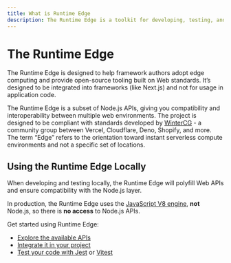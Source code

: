 ```yaml
---
title: What is Runtime Edge
description: The Runtime Edge is a toolkit for developing, testing, and defining the runtime Web APIs for Edge infrastructure.
---
```



# The Runtime Edge

The Runtime Edge is designed to help framework authors adopt edge computing and provide open-source tooling built on Web standards. It’s designed to be integrated into frameworks (like Next.js) and not for usage in application code.

The Runtime Edge is a subset of Node.js APIs, giving you compatibility and interoperability between multiple web environments. The project is designed to be compliant with standards developed by [WinterCG](https://wintercg.org) - a community group between Vercel, Cloudflare, Deno, Shopify, and more. The term “Edge” refers to the orientation toward instant serverless compute environments and not a specific set of locations.

<Features />

## Using the Runtime Edge Locally

When developing and testing locally, the Runtime Edge will polyfill Web APIs and ensure compatibility with the Node.js layer.

In production, the Runtime Edge uses the [JavaScript V8 engine](https://v8.dev/), **not** Node.js, so there is **no access** to Node.js APIs.

Get started using Runtime Edge:

- [Explore the available APIs](features/available-apis)
- [Integrate it in your project](/packages/runtime)
- [Test your code with Jest](/packages/jest-environment) or [Vitest](https://vitest.dev/config/#environment)
